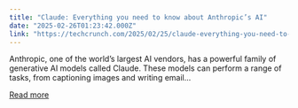 ```yaml
---
title: "Claude: Everything you need to know about Anthropic’s AI"
date: "2025-02-26T01:23:42.000Z"
link: "https://techcrunch.com/2025/02/25/claude-everything-you-need-to-know-about-anthropics-ai/"
---
```


Anthropic, one of the world&#8217;s largest AI vendors, has a powerful family of generative AI models called Claude. These models can perform a range of tasks, from captioning images and writing email...

[Read more](https://techcrunch.com/2025/02/25/claude-everything-you-need-to-know-about-anthropics-ai/)
